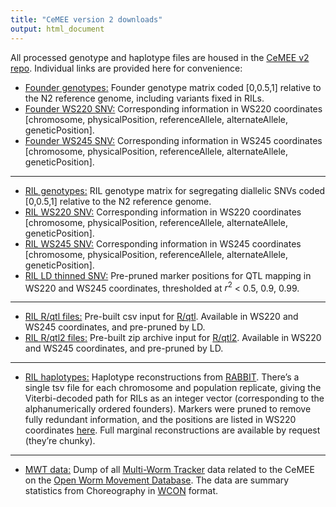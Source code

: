 ```yaml
---
title: "CeMEE version 2 downloads"
output: html_document
---
```


All processed genotype and haplotype files are housed in the [CeMEE v2 repo](https://github.com/lukemn/cemee/tree/gh-pages/cemee_v2_resource). Individual links are provided here for convenience:

* [Founder genotypes:](https://github.com/lukemn/cemee/tree/gh-pages/cemee_v2_resource/supplement/CeMEEv2_founder_geno.csv.gz) Founder genotype matrix coded [0,0.5,1] relative to the N2 reference genome, including variants fixed in RILs.
* [Founder WS220 SNV:](https://github.com/lukemn/cemee/tree/gh-pages/cemee_v2_resource/supplement/CeMEEv2_founder_snps_ws220.csv.gz) Corresponding information in WS220 coordinates [chromosome, physicalPosition, referenceAllele, alternateAllele, geneticPosition]. 
* [Founder WS245 SNV:](https://github.com/lukemn/cemee/tree/gh-pages/cemee_v2_resource/supplement/CeMEEv2_founder_snps_ws245.csv.gz) Corresponding information in WS245 coordinates [chromosome, physicalPosition, referenceAllele, alternateAllele, geneticPosition].   

***
* [RIL genotypes:](https://github.com/lukemn/cemee/tree/gh-pages/cemee_v2_resource/supplement/CeMEEv2_RIL_geno.csv.gz) RIL genotype matrix for segregating diallelic SNVs coded [0,0.5,1] relative to the N2 reference genome. 
* [RIL WS220 SNV:](https://github.com/lukemn/cemee/tree/gh-pages/cemee_v2_resource/supplement/CeMEEv2_RIL_snps_ws220.csv.gz) Corresponding information in WS220 coordinates [chromosome, physicalPosition, referenceAllele, alternateAllele, geneticPosition]. 
* [RIL WS245 SNV:](https://github.com/lukemn/cemee/tree/gh-pages/cemee_v2_resource/supplement/CeMEEv2_RIL_snps_ws245.csv.gz) Corresponding information in WS245 coordinates [chromosome, physicalPosition, referenceAllele, alternateAllele, geneticPosition]. 
* [RIL LD thinned SNV:](https://github.com/lukemn/cemee/tree/gh-pages/cemee_v2_resource/genotypes) Pre-pruned marker positions for QTL mapping in WS220 and WS245 coordinates, thresholded at $r^2$ < 0.5, 0.9, 0.99. 

***
* [RIL R/qtl files:](https://github.com/lukemn/cemee/tree/gh-pages/cemee_v2_resource/rqtl) Pre-built csv input for [R/qtl](https://rqtl.org/). Available in WS220 and WS245 coordinates, and pre-pruned by LD.
* [RIL R/qtl2 files:](https://github.com/lukemn/cemee/tree/gh-pages/cemee_v2_resource/rqtl) Pre-built zip archive input for [R/qtl2](https://kbroman.org/qtl2/). Available in WS220 and WS245 coordinates, and pre-pruned by LD.

***
* [RIL haplotypes:](https://github.com/lukemn/cemee/tree/gh-pages/cemee_v2_resource/haplotypes) Haplotype reconstructions from [RABBIT](https://github.com/chaozhi/RABBIT). There's a single tsv file for each chromosome and population replicate, giving the Viterbi-decoded path for RILs as an integer vector (corresponding to the alphanumerically ordered founders). Markers were pruned to remove fully redundant information, and the positions are listed in WS220 coordinates [here](https://github.com/lukemn/cemee/tree/gh-pages/cemee_v2_resource/haplotypes/WS220_gtkup_v2_snps_ld0.999.csv.gz). Full marginal reconstructions are available by request (they're chunky).  
  
***
* [MWT data:](http://doi.org/10.5281/zenodo.4074963) Dump of all [Multi-Worm Tracker](https://www.nature.com/articles/nmeth.1625) data related to the CeMEE on the [Open Worm Movement Database](http://movement.openworm.org/). The data are summary statistics from Choreography in [WCON](https://github.com/openworm/tracker-commons) format.










